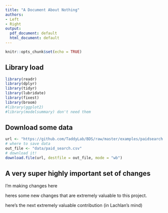 ```yaml
---
title: "A Document About Nothing"
authors:
- Left
- Right
output:
  pdf_document: default
  html_document: default
---
```


```r
knitr::opts_chunk$set(echo = TRUE)
```

## Library load

```r
library(readr)
library(dplyr)
library(tidyr)
library(lubridate)
library(fixest)
library(broom)
#library(ggplot2)
#library(modelsummary) don't need them
```


## Download some data 

```r
url <- "https://github.com/TaddyLab/BDS/raw/master/examples/paidsearch.csv"
# where to save data
out_file <- "data/paid_search.csv"
# download it!
download.file(url, destfile = out_file, mode = "wb")
```


## A very super highly important set of changes 

I'm making changes here

heres some new changes that are extremely valuable to this project.

here's the next extremely valuable contribution (in Lachlan's mind)